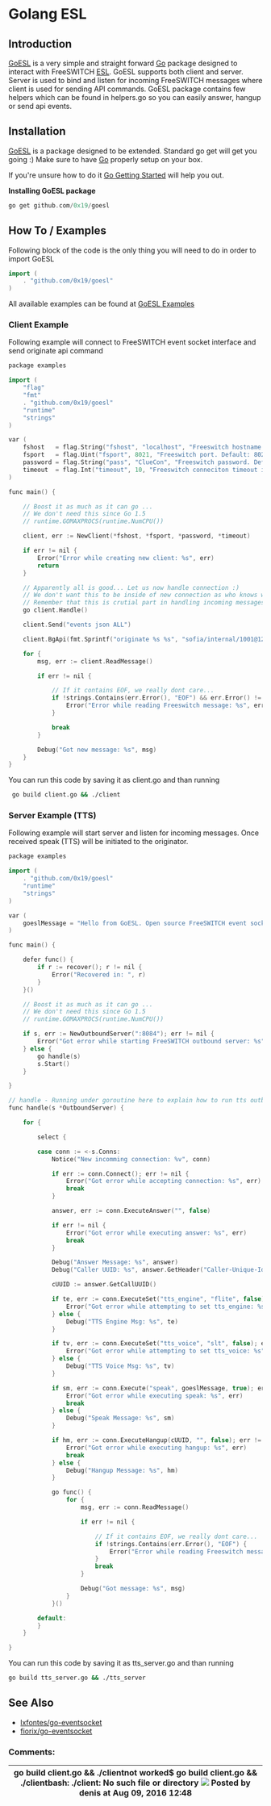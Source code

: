 
# Golang ESL 

 

## Introduction

[GoESL](https://github.com/0x19/goesl) is a very simple and straight forward [Go](http://golang.org/) package designed to interact with FreeSWITCH [ESL](Event-Socket-Library/index.mdx#-new-). GoESL supports both client and server. Server is used to bind and listen for incoming FreeSWITCH messages where client is used for sending API commands. GoESL package contains few helpers which can be found in helpers.go so you can easily answer, hangup or send api events.

## Installation

[GoESL](https://github.com/0x19/goesl) is a package designed to be extended. Standard go get will get you going :) Make sure to have [Go](http://golang.org/) properly setup on your box.

If you're unsure how to do it [Go Getting Started](http://golang.org/doc/install) will help you out.

**Installing GoESL package**

```cpp
go get github.com/0x19/goesl
```

## How To / Examples

Following block of the code is the only thing you will need to do in order to import GoESL

  
```cpp
import (
    . "github.com/0x19/goesl"
)
```

  
All available examples can be found at [GoESL Examples](https://github.com/0x19/goesl/tree/master/examples)

### Client Example

Following example will connect to FreeSWITCH event socket interface and send originate api command  

```cpp
package examples

import (
    "flag"
    "fmt"
    . "github.com/0x19/goesl"
    "runtime"
    "strings"
)

var (
    fshost   = flag.String("fshost", "localhost", "Freeswitch hostname. Default: localhost")
    fsport   = flag.Uint("fsport", 8021, "Freeswitch port. Default: 8021")
    password = flag.String("pass", "ClueCon", "Freeswitch password. Default: ClueCon")
    timeout  = flag.Int("timeout", 10, "Freeswitch conneciton timeout in seconds. Default: 10")
)

func main() {

    // Boost it as much as it can go ...
	// We don't need this since Go 1.5
    // runtime.GOMAXPROCS(runtime.NumCPU())

    client, err := NewClient(*fshost, *fsport, *password, *timeout)

    if err != nil {
        Error("Error while creating new client: %s", err)
        return
    }

    // Apparently all is good... Let us now handle connection :)
    // We don't want this to be inside of new connection as who knows where it my lead us.
    // Remember that this is crutial part in handling incoming messages. This is a must!
    go client.Handle()

    client.Send("events json ALL")

    client.BgApi(fmt.Sprintf("originate %s %s", "sofia/internal/1001@127.0.0.1", "&socket(192.168.1.2:8084 async full)"))

    for {
        msg, err := client.ReadMessage()

        if err != nil {

            // If it contains EOF, we really dont care...
            if !strings.Contains(err.Error(), "EOF") && err.Error() != "unexpected end of JSON input" {
                Error("Error while reading Freeswitch message: %s", err)
            }

            break
        }

        Debug("Got new message: %s", msg)
    }
}
```

  
You can run this code by saving it as client.go and than running

  
```bash
 go build client.go && ./client
```

  
### Server Example (TTS)

Following example will start server and listen for incoming messages. Once received speak (TTS) will be initiated to the originator.

```cpp
package examples

import (
    . "github.com/0x19/goesl"
    "runtime"
    "strings"
)

var (
    goeslMessage = "Hello from GoESL. Open source FreeSWITCH event socket wrapper written in Go!"
)

func main() {

    defer func() {
        if r := recover(); r != nil {
            Error("Recovered in: ", r)
        }
    }()

    // Boost it as much as it can go ...
    // We don't need this since Go 1.5
    // runtime.GOMAXPROCS(runtime.NumCPU())

    if s, err := NewOutboundServer(":8084"); err != nil {
        Error("Got error while starting FreeSWITCH outbound server: %s", err)
    } else {
        go handle(s)
        s.Start()
    }

}

// handle - Running under goroutine here to explain how to run tts outbound server
func handle(s *OutboundServer) {

    for {

        select {

        case conn := <-s.Conns:
            Notice("New incomming connection: %v", conn)

            if err := conn.Connect(); err != nil {
                Error("Got error while accepting connection: %s", err)
                break
            }

            answer, err := conn.ExecuteAnswer("", false)

            if err != nil {
                Error("Got error while executing answer: %s", err)
                break
            }

            Debug("Answer Message: %s", answer)
            Debug("Caller UUID: %s", answer.GetHeader("Caller-Unique-Id"))

            cUUID := answer.GetCallUUID()

            if te, err := conn.ExecuteSet("tts_engine", "flite", false); err != nil {
                Error("Got error while attempting to set tts_engine: %s", err)
            } else {
                Debug("TTS Engine Msg: %s", te)
            }

            if tv, err := conn.ExecuteSet("tts_voice", "slt", false); err != nil {
                Error("Got error while attempting to set tts_voice: %s", err)
            } else {
                Debug("TTS Voice Msg: %s", tv)
            }

            if sm, err := conn.Execute("speak", goeslMessage, true); err != nil {
                Error("Got error while executing speak: %s", err)
                break
            } else {
                Debug("Speak Message: %s", sm)
            }

            if hm, err := conn.ExecuteHangup(cUUID, "", false); err != nil {
                Error("Got error while executing hangup: %s", err)
                break
            } else {
                Debug("Hangup Message: %s", hm)
            }

            go func() {
                for {
                    msg, err := conn.ReadMessage()

                    if err != nil {

                        // If it contains EOF, we really dont care...
                        if !strings.Contains(err.Error(), "EOF") {
                            Error("Error while reading Freeswitch message: %s", err)
                        }
                        break
                    }

                    Debug("Got message: %s", msg)
                }
            }()

        default:
        }
    }

}
```

  
You can run this code by saving it as tts\_server.go and than running  
  
```bash
go build tts_server.go && ./tts_server
```

## See Also

* [lxfontes/go-eventsocket](https://github.com/lxfontes/go-eventsocket)
* [fiorix/go-eventsocket](https://github.com/fiorix/go-eventsocket)
  
  
### Comments:

| go build client.go && ./clientnot worked$ go build client.go && ./clientbash: ./client: No such file or directory ![](/images/icons/contenttypes/comment_16.png) Posted by denis at Aug 09, 2016 12:48 |
| ----------------------------------------------------------------------------------------------------------------------------------------------------------------------------------------------------- |


